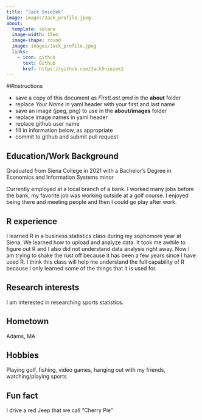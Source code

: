 ```yaml
---
title: "Jack Sniezek"
image: images/Jack_profile.jpeg
about:
  template: solana
  image-width: 15em
  image-shape: round
  image: images/Jack_profile.jpeg
  links:
    - icon: github
      text: Github
      href: https://github.com/JackSniezek1
---
```


##Instructions

  - save a copy of this document as *FirstLast.qmd* in the **about** folder
  - replace *Your Name* in yaml header with your first and last name
  - save an image (jpeg, png) to use in the **about/images** folder
  - replace image names in yaml header
  - replace github user name
  - fill in information below, as appropriate
  - commit to github and submit pull request

## Education/Work Background
Graduated from Siena College in 2021 with a Bachelor's Degree in Economics and Information Systems minor

Currently employed at a local branch of a bank. I worked many jobs before the bank, my favorite job was working outside at a golf course. I enjoyed being there and meeting people and then I could go play after work.

## R experience
I learned R in a business statistics class during my sophomore year at Siena. We learned how to upload and analyze data. It took me awhile to figure out R and I also did not understand data analysis right away. Now I am trying to shake the rust off because it has been a few years since I have used R. I think this class will help me understand the full capability of R because I only learned some of the things that it is used for.

## Research interests
I am interested in researching sports statistics.

## Hometown
Adams, MA

## Hobbies
Playing golf, fishing, video games, hanging out with my friends, watching/playing sports

## Fun fact
I drive a red Jeep that we call "Cherry Pie"